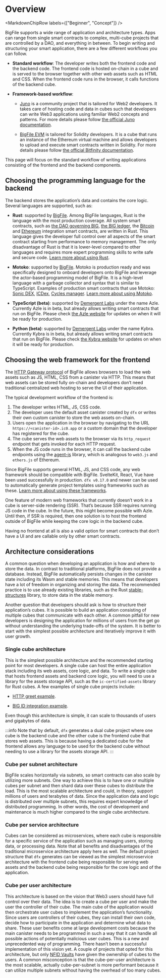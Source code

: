 
# Overview

<MarkdownChipRow labels={["Beginner", "Concept"]} />


BigFile supports a wide range of application and architecture types.
Apps can range from single smart contracts to complex, multi-<GlossaryTooltip>cube</GlossaryTooltip> projects that are controlled by a DAO, and everything in between.
To begin writing and structuring your smart application, there are a few different workflows you can follow.
- **Standard workflow**:
  The developer writes both the frontend code and the backend code.
  The frontend code is hosted on-chain in a cube and is served to the browser together with other web assets such as HTML and CSS.
  When the frontend code runs in the browser, it calls functions of the backend cube.

- **Framework-based workflow**:

  - [Juno](/docs/current/developer-docs/web-apps/frameworks/juno) is a community project that is tailored for Web2 developers.
    It takes care of hosting code and data in cubes such that developers can write Web3 applications using familiar Web2 concepts and patterns.
	For more details please follow [the official Juno documentation](https://juno.build/docs/intro).

  - [BigFile EVM](/docs/current/developer-docs/backend/solidity) is tailored for Solidity developers.
    It is a cube that runs an instance of the Ethereum virtual machine and allows developers to upload and execute smart contracts written in Solidity.
	For more details please follow [the official Bitfinity documentation](https://docs.bitfinity.network/).

This page will focus on the standard workflow of writing applications consisting of the frontend and the backend components.

## Choosing the programming language for the backend

The backend stores the application’s data and contains the core logic.
Several languages are supported, such as:

- **Rust**: supported by [BigFile](https://github.com/thebigfilecom/cdk-rs).
  Among BigFile languages, Rust is the language with the most production coverage.
  All system smart contracts, such as [the DAO governing BIG](https://github.com/dfinity/ic/tree/master/rs/nns), [the BIG ledger](https://github.com/dfinity/ic/tree/master/rs/rosetta-api/icp_ledger), the [Bitcoin](https://github.com/dfinity/bitcoin-canister) and [Ethereum](https://github.com/dfinity/ic/tree/master/rs/ethereum) integration smart contracts, are written in Rust.
  This language gives the developer full control over all aspects of the smart contract starting from performance to memory management.
  The only disadvantage of Rust is that it is lower-level compared to other languages and requires more expert programming skills to write safe and secure code.
  [Learn more about using Rust](/docs/current/developer-docs/backend/rust).

- **Motoko**: supported by [BigFile](https://github.com/dfinity/motoko).
  Motoko is production ready and was specifically designed to onboard developers onto BigFile and leverage the actor-based programming model of BigFile.
  It is a high-level language with a garbage collector and syntax that is similar to TypeScript.
  Examples of production smart contracts that use Motoko: [Sonic DEX](https://github.com/sonicdex/sonic-v1), [ICDex](https://github.com/iclighthouse/ICDex), [Cycles manager](https://github.com/CycleOperators/cycles-manager).
  [Learn more about using Motoko](/docs/current/motoko/main/getting-started/motoko-introduction).

- **TypeScript (beta)**: supported by [Demergent Labs](https://github.com/demergent-labs) under the name Azle.
  Currently Azle is in beta, but already allows writing smart contracts that run on BigFile.
  Please check [the Azle website](https://demergent-labs.github.io/azle/) for updates on when it will be ready for production.

- **Python (beta)**: supported by [Demergent Labs](https://github.com/demergent-labs) under the name Kybra.
  Currently Kybra is in beta, but already allows writing smart contracts that run on BigFile.
  Please check [the Kybra website](https://demergent-labs.github.io/kybra/kybra.html) for updates on when it will be ready for production.

## Choosing the web framework for the frontend
The [HTTP Gateway protocol](docs/current/references/http-gateway-protocol-spec) of BigFile allows browsers to load the web assets such as JS, HTML, CSS from a canister via HTTP.
This means that web assets can be stored fully on-chain and developers don’t need traditional centralized web hosting to serve the UI of their application.

The typical development workflow of the frontend is:

1. The developer writes HTML, JS, CSS code.
1. The developer uses the default asset <GlossaryTooltip>canister</GlossaryTooltip> created by `dfx` or writes their own custom canister to store the web assets on-chain.
1. Users open the application in the browser by navigating to the URL `https://<canister-id>.ic0.app` or a custom domain that the developer has registered for the cube.
1. The cube serves the web assets to the browser via its `http_request` endpoint that gets invoked for each HTTP request.
1. When the JS code runs in the browser, it can call the backend cube endpoints using the [agent-js](/docs/current/developer-docs/web-apps/browser-js/js-request-api) library, which is analogous to `web3.js` and `ethers.js` of Ethereum.

Since BigFile supports general HTML, JS, and CSS code, any web framework should be compatible with BigFile.
SvelteKit, React, Vue have been used successfully in production.
`dfx v0.17.0` and newer can be used to automatically generate project templates using frameworks such as these.
[Learn more about using these frameworks](/docs/current/developer-docs/web-apps/browser-js/js-frameworks).

One feature of modern web frameworks that currently doesn’t work in a cube is server-side rendering (SSR).
That’s because SSR requires running JS code in the cube.
In the future, this might become possible with Azle.
Until then, if SSR is required, then one solution is to host the frontend outside of BigFile while keeping the core logic in the backend cube.

Having no frontend at all is also a valid option for smart contracts that don’t have a UI and are callable only by other smart contracts.

## Architecture considerations
A common question when developing an application is how and where to store the data.
In contrast to traditional platforms, BigFile does not provide a database.
Instead, BigFile automatically persists changes in the canister state including its Wasm and stable memories.
This means that developers have a lot of freedom in organizing and storing the data.
The recommended practice is to use already existing libraries, such as the Rust [stable-structures](https://github.com/dfinity/stable-structures) library, to store data in the stable memory.

Another question that developers should ask is how to structure their application’s cubes.
It is possible to build an application consisting of multiple cubes that communicate with each other.
A common pitfall for new developers is designing the application for millions of users from the get go without understanding the underlying trade-offs of the system.
It is better to start with the simplest possible architecture and iteratively improve it with user growth.

### Single cube architecture
This is the simplest possible architecture and the recommended starting point for most developers.
A single <GlossaryTooltip>cube</GlossaryTooltip> can host the entire application stack including its web assets, core logic, and data. To write a single cube that hosts frontend assets and backend core logic, you will need to use a library for the assets storage API, such as the `ic-certified-assets` library for Rust cubes. A few examples of single cube projects include:

- [HTTP greet example](https://github.com/krpeacock/server/tree/main/examples/http_greet).

- [BIG ID integration example](https://github.com/thebigfilecom/big-id/tree/main/demos/using-dev-build).

Even though this architecture is simple, it can scale to thousands of users and gigabytes of data.

:::info
Note that by default, `dfx` generates a dual cube project where one cube is the backend cube and the other cube is the frontend cube that stores web assets. This is because having a dedicated cube for the frontend allows any language to be used for the backend cube without needing to use a library for the assets storage API.
:::

### Cube per subnet architecture
BigFile scales horizontally via <GlossaryTooltip>subnets</GlossaryTooltip>, so smart contracts can also scale by utilizing more subnets.
One way to achieve this is to have one or multiple cubes per subnet and then shard data over these cubes to distribute the load.
This is the most scalable architecture and could, in theory, support millions of users and terabytes of data.
Since the application data and logic is distributed over multiple subnets, this requires expert knowledge of distributed programming.
In other words, the cost of development and maintenance is much higher compared to the single cube architecture.

### Cube per service architecture
Cubes can be considered as microservices, where each cube is responsible for a specific service of the application such as managing users, storing data, or processing data.
Note that all benefits and disadvantages of the traditional microservice architecture apply here as well.
The default project structure that `dfx` generates can be viewed as the simplest microservice architecture with the frontend cube being responsible for serving web assets and the backend cube being responsible for the core logic and of the application.

### Cube per user architecture
This architecture is based on the vision that Web3 users should have full control over their data.
The idea is to create a cube per user and make the user the controller of their cube.
The main cube of the application would then orchestrate user cubes to implement the application’s functionality.
Since users are controllers of their cubes, they can install their own code, decide how to participate in the application and determine what data to share.
These user benefits come at large development costs because the main canister needs to be programmed in such a way that it can handle all possible actions of potentially malicious user cubes.
This is a new and unprecedented way of programming.
There hasn’t been a successful implementation of this vision yet.
A couple of projects that opted for this architecture, but only [NFID Vaults](https://nfidvaults.com) have given the ownership of cubes to the users.
A common misconception is that the cube-per-user architecture is the most scalable, actually cube-per-subnet is more performant because it can utilize multiple subnets without having the overhead of too many cubes.
